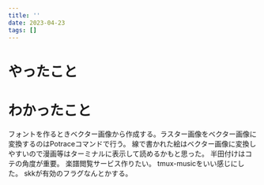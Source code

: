 ```yaml
---
title: ''
date: 2023-04-23
tags: []
---
```


# やったこと


# わかったこと
フォントを作るときベクター画像から作成する。ラスター画像をベクター画像に変換するのはPotraceコマンドで行う。
線で書かれた絵はベクター画像に変換しやすいので漫画等はターミナルに表示して読めるかもと思った。
半田付けはコテの角度が重要。
楽譜閲覧サービス作りたい。
tmux-musicをいい感じにした。
skkが有効のフラグなんとかする。

